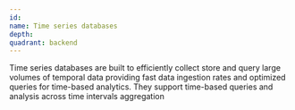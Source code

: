 ```yaml
---
id:
name: Time series databases
depth:
quadrant: backend
---
```


Time series databases are built to efficiently collect store and query large volumes of temporal data providing fast data
ingestion rates and optimized queries for time-based analytics. They support time-based queries and analysis across time intervals aggregation
